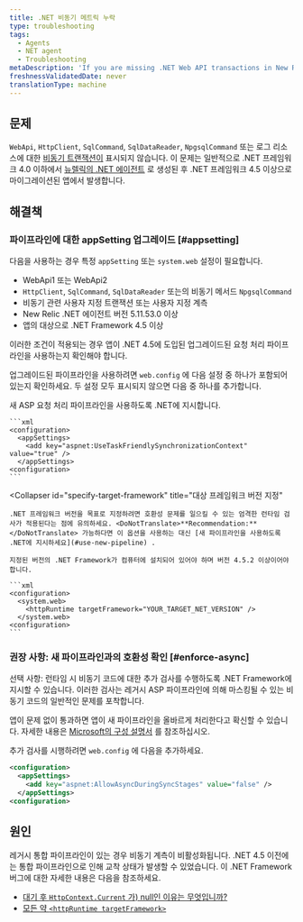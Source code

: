 ```yaml
---
title: .NET 비동기 메트릭 누락
type: troubleshooting
tags:
  - Agents
  - NET agent
  - Troubleshooting
metaDescription: 'If you are missing .NET Web API transactions in New Relic and your app targets .NET Framework 4.0, follow these procedures to apply a framework bug fix.'
freshnessValidatedDate: never
translationType: machine
---
```


## 문제

`WebApi`, `HttpClient`, `SqlCommand`, `SqlDataReader`, `NpgsqlCommand` 또는 로그 리소스에 대한 [비동기 트랜잭션이](/docs/agents/net-agent/additional-installation/async-support-net) 표시되지 않습니다. 이 문제는 일반적으로 .NET 프레임워크 4.0 이하에서 [뉴렐릭의 .NET 에이전트](/docs/agents/net-agent/getting-started/compatibility-requirements-net-framework-agent#net-version) 로 생성된 후 .NET 프레임워크 4.5 이상으로 마이그레이션된 앱에서 발생합니다.

## 해결책

### 파이프라인에 대한 appSetting 업그레이드 [#appsetting]

다음을 사용하는 경우 특정 `appSetting` 또는 `system.web` 설정이 필요합니다.

* WebApi1 또는 WebApi2
* `HttpClient`, `SqlCommand`, `SqlDataReader` 또는의 비동기 메서드 `NpgsqlCommand`
* 비동기 관련 사용자 지정 트랜잭션 또는 사용자 지정 계측
* New Relic .NET 에이전트 버전 5.11.53.0 이상
* 앱의 대상으로 .NET Framework 4.5 이상

이러한 조건이 적용되는 경우 앱이 .NET 4.5에 도입된 업그레이드된 요청 처리 파이프라인을 사용하는지 확인해야 합니다.

업그레이드된 파이프라인을 사용하려면 `web.config` 에 다음 설정 중 하나가 포함되어 있는지 확인하세요. 두 설정 모두 표시되지 않으면 다음 중 하나를 추가합니다.

<CollapserGroup>
  <Collapser
    id="use-new-pipeline"
    title="권장 사항: 새 파이프라인을 사용하도록 .NET에 지시"
  >
    새 ASP 요청 처리 파이프라인을 사용하도록 .NET에 지시합니다.

    ```xml
    <configuration>
      <appSettings>
        <add key="aspnet:UseTaskFriendlySynchronizationContext" value="true" />
      </appSettings>
    <configuration>
    ```
  </Collapser>

  <Collapser
    id="specify-target-framework"
    title="대상 프레임워크 버전 지정"
  >
    .NET 프레임워크 버전을 목표로 지정하려면 호환성 문제를 일으킬 수 있는 엄격한 런타임 검사가 적용된다는 점에 유의하세요. <DoNotTranslate>**Recommendation:**</DoNotTranslate> 가능하다면 이 옵션을 사용하는 대신 [새 파이프라인을 사용하도록 .NET에 지시하세요](#use-new-pipeline) .

    지정된 버전의 .NET Framework가 컴퓨터에 설치되어 있어야 하며 버전 4.5.2 이상이어야 합니다.

    ```xml
    <configuration>
      <system.web>
        <httpRuntime targetFramework="YOUR_TARGET_NET_VERSION" /> 
      </system.web>
    <configuration>
    ```
  </Collapser>
</CollapserGroup>

### 권장 사항: 새 파이프라인과의 호환성 확인 [#enforce-async]

선택 사항: 런타임 시 비동기 코드에 대한 추가 검사를 수행하도록 .NET Framework에 지시할 수 있습니다. 이러한 검사는 레거시 ASP 파이프라인에 의해 마스킹될 수 있는 비동기 코드의 일반적인 문제를 포착합니다.

앱이 문제 없이 통과하면 앱이 새 파이프라인을 올바르게 처리한다고 확신할 수 있습니다. 자세한 내용은 [Microsoft의 구성 설명서](https://msdn.microsoft.com/en-us/library/hh975440%28v=vs.120%29.aspx?f=255&MSPPError=-2147217396) 를 참조하십시오.

추가 검사를 시행하려면 `web.config` 에 다음을 추가하세요.

```xml
<configuration>
  <appSettings>
    <add key="aspnet:AllowAsyncDuringSyncStages" value="false" />
  </appSettings>
<configuration>
```

## 원인

레거시 통합 파이프라인이 있는 경우 비동기 계측이 비활성화됩니다. .NET 4.5 이전에는 통합 파이프라인으로 인해 교착 상태가 발생할 수 있었습니다. 이 .NET Framework 버그에 대한 자세한 내용은 다음을 참조하세요.

* [대기 후 `HttpContext.Current` 가) null인 이유는 무엇입니까?](https://stackoverflow.com/questions/18383923/why-is-httpcontext-current-null-after-await)
* [모든 약 `<httpRuntime targetFramework>`](https://devblogs.microsoft.com/dotnet/all-about-httpruntime-targetframework/)
